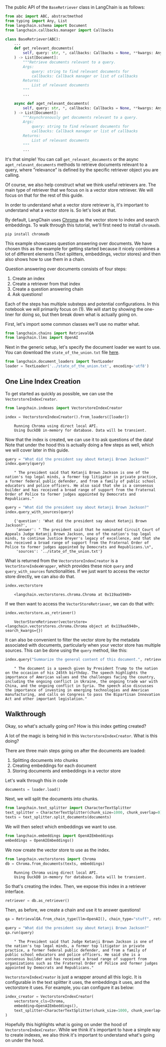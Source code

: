 The public API of the `BaseRetriever` class in LangChain is as follows:

```python
from abc import ABC, abstractmethod
from typing import Any, List
from langchain.schema import Document
from langchain.callbacks.manager import Callbacks

class BaseRetriever(ABC):
    ...
    def get_relevant_documents(
        self, query: str, *, callbacks: Callbacks = None, **kwargs: Any
    ) -> List[Document]:
        """Retrieve documents relevant to a query.
        Args:
            query: string to find relevant documents for
            callbacks: Callback manager or list of callbacks
        Returns:
            List of relevant documents
        """
        ...

    async def aget_relevant_documents(
        self, query: str, *, callbacks: Callbacks = None, **kwargs: Any
    ) -> List[Document]:
        """Asynchronously get documents relevant to a query.
        Args:
            query: string to find relevant documents for
            callbacks: Callback manager or list of callbacks
        Returns:
            List of relevant documents
        """
        ...
```

It's that simple! You can call `get_relevant_documents` or the async `aget_relevant_documents` methods to retrieve documents relevant to a query, where "relevance" is defined by
the specific retriever object you are calling.

Of course, we also help construct what we think useful retrievers are. The main type of retriever that we focus on is a vector store retriever. We will focus on that for the rest of this guide.

In order to understand what a vector store retriever is, it's important to understand what a vector store is. So let's look at that.

By default, LangChain uses [Chroma](/docs/ecosystem/integrations/chroma.html) as the vector store to index and search embeddings. To walk through this tutorial, we'll first need to install `chromadb`.

```
pip install chromadb
```

This example showcases question answering over documents.
We have chosen this as the example for getting started because it nicely combines a lot of different elements (Text splitters, embeddings, vector stores) and then also shows how to use them in a chain.

Question answering over documents consists of four steps:

1. Create an index
2. Create a retriever from that index
3. Create a question answering chain
4. Ask questions!

Each of the steps has multiple substeps and potential configurations. In this notebook we will primarily focus on (1). We will start by showing the one-liner for doing so, but then break down what is actually going on.

First, let's import some common classes we'll use no matter what.


```python
from langchain.chains import RetrievalQA
from langchain.llms import OpenAI
```

Next in the generic setup, let's specify the document loader we want to use. You can download the `state_of_the_union.txt` file [here](https://github.com/langchain-ai/langchain/blob/master/docs/docs/modules/state_of_the_union.txt).


```python
from langchain.document_loaders import TextLoader
loader = TextLoader('../state_of_the_union.txt', encoding='utf8')
```

## One Line Index Creation

To get started as quickly as possible, we can use the `VectorstoreIndexCreator`.


```python
from langchain.indexes import VectorstoreIndexCreator
```


```python
index = VectorstoreIndexCreator().from_loaders([loader])
```

<CodeOutputBlock lang="python">

```
    Running Chroma using direct local API.
    Using DuckDB in-memory for database. Data will be transient.
```

</CodeOutputBlock>

Now that the index is created, we can use it to ask questions of the data! Note that under the hood this is actually doing a few steps as well, which we will cover later in this guide.


```python
query = "What did the president say about Ketanji Brown Jackson?"
index.query(query)
```

<CodeOutputBlock lang="python">

```
    " The president said that Ketanji Brown Jackson is one of the nation's top legal minds, a former top litigator in private practice, a former federal public defender, and from a family of public school educators and police officers. He also said that she is a consensus builder and has received a broad range of support from the Fraternal Order of Police to former judges appointed by Democrats and Republicans."
```

</CodeOutputBlock>


```python
query = "What did the president say about Ketanji Brown Jackson?"
index.query_with_sources(query)
```

<CodeOutputBlock lang="python">

```
    {'question': 'What did the president say about Ketanji Brown Jackson?',
     'answer': " The president said that he nominated Circuit Court of Appeals Judge Ketanji Brown Jackson, one of the nation's top legal minds, to continue Justice Breyer's legacy of excellence, and that she has received a broad range of support from the Fraternal Order of Police to former judges appointed by Democrats and Republicans.\n",
     'sources': '../state_of_the_union.txt'}
```

</CodeOutputBlock>

What is returned from the `VectorstoreIndexCreator` is a `VectorStoreIndexWrapper`, which provides these nice `query` and `query_with_sources` functionalities. If we just want to access the vector store directly, we can also do that.


```python
index.vectorstore
```

<CodeOutputBlock lang="python">

```
    <langchain.vectorstores.chroma.Chroma at 0x119aa5940>
```

</CodeOutputBlock>

If we then want to access the `VectorStoreRetriever`, we can do that with:


```python
index.vectorstore.as_retriever()
```

<CodeOutputBlock lang="python">

```
    VectorStoreRetriever(vectorstore=<langchain.vectorstores.chroma.Chroma object at 0x119aa5940>, search_kwargs={})
```

</CodeOutputBlock>

It can also be convenient to filter the vector store by the metadata associated with documents, particularly when your vector store has multiple sources. This can be done using the `query` method, like this:


```python
index.query("Summarize the general content of this document.", retriever_kwargs={"search_kwargs": {"filter": {"source": "../state_of_the_union.txt"}}})
```

<CodeOutputBlock lang="python">

```
    " The document is a speech given by President Trump to the nation on the occasion of his 245th birthday. The speech highlights the importance of American values and the challenges facing the country, including the ongoing conflict in Ukraine, the ongoing trade war with China, and the ongoing conflict in Syria. The speech also discusses the importance of investing in emerging technologies and American manufacturing, and calls on Congress to pass the Bipartisan Innovation Act and other important legislation."
```

</CodeOutputBlock>


## Walkthrough

Okay, so what's actually going on? How is this index getting created?

A lot of the magic is being hid in this `VectorstoreIndexCreator`. What is this doing?

There are three main steps going on after the documents are loaded:

1. Splitting documents into chunks
2. Creating embeddings for each document
3. Storing documents and embeddings in a vector store

Let's walk through this in code


```python
documents = loader.load()
```

Next, we will split the documents into chunks.


```python
from langchain.text_splitter import CharacterTextSplitter
text_splitter = CharacterTextSplitter(chunk_size=1000, chunk_overlap=0)
texts = text_splitter.split_documents(documents)
```

We will then select which embeddings we want to use.


```python
from langchain.embeddings import OpenAIEmbeddings
embeddings = OpenAIEmbeddings()
```

We now create the vector store to use as the index.


```python
from langchain.vectorstores import Chroma
db = Chroma.from_documents(texts, embeddings)
```

<CodeOutputBlock lang="python">

```
    Running Chroma using direct local API.
    Using DuckDB in-memory for database. Data will be transient.
```

</CodeOutputBlock>

So that's creating the index. Then, we expose this index in a retriever interface.


```python
retriever = db.as_retriever()
```

Then, as before, we create a chain and use it to answer questions!


```python
qa = RetrievalQA.from_chain_type(llm=OpenAI(), chain_type="stuff", retriever=retriever)
```


```python
query = "What did the president say about Ketanji Brown Jackson?"
qa.run(query)
```

<CodeOutputBlock lang="python">

```
    " The President said that Judge Ketanji Brown Jackson is one of the nation's top legal minds, a former top litigator in private practice, a former federal public defender, and from a family of public school educators and police officers. He said she is a consensus builder and has received a broad range of support from organizations such as the Fraternal Order of Police and former judges appointed by Democrats and Republicans."
```

</CodeOutputBlock>

`VectorstoreIndexCreator` is just a wrapper around all this logic. It is configurable in the text splitter it uses, the embeddings it uses, and the vectorstore it uses. For example, you can configure it as below:


```python
index_creator = VectorstoreIndexCreator(
    vectorstore_cls=Chroma,
    embedding=OpenAIEmbeddings(),
    text_splitter=CharacterTextSplitter(chunk_size=1000, chunk_overlap=0)
)
```

Hopefully this highlights what is going on under the hood of `VectorstoreIndexCreator`. While we think it's important to have a simple way to create indexes, we also think it's important to understand what's going on under the hood.
